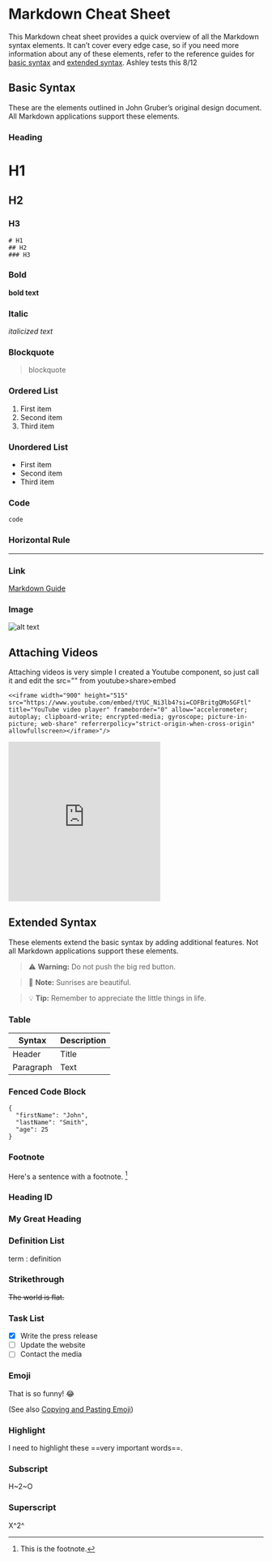 # Markdown Cheat Sheet
This Markdown cheat sheet provides a quick overview of all the Markdown syntax elements. It can’t cover every edge case, so if you need more information about any of these elements, refer to the reference guides for [basic syntax](https://www.markdownguide.org/basic-syntax/) and [extended syntax](https://www.markdownguide.org/extended-syntax/).
Ashley tests this 8/12 
## Basic Syntax

These are the elements outlined in John Gruber’s original design document. All Markdown applications support these elements.

### Heading

# H1
## H2
### H3
```
# H1
## H2
### H3
```

### Bold

**bold text**

### Italic

*italicized text*

### Blockquote

> blockquote

### Ordered List

1. First item
2. Second item
3. Third item

### Unordered List

- First item
- Second item
- Third item

### Code

`code`

### Horizontal Rule

---

### Link

[Markdown Guide](https://www.markdownguide.org)

### Image

![alt text](https://www.markdownguide.org/assets/images/tux.png)

## Attaching Videos

Attaching videos is very simple I created a Youtube component, so just call it and edit the src="" from youtube>share>embed

```
<<iframe width="900" height="515" src="https://www.youtube.com/embed/tYUC_Ni3lb4?si=COFBritgQMo5GFtl" title="YouTube video player" frameborder="0" allow="accelerometer; autoplay; clipboard-write; encrypted-media; gyroscope; picture-in-picture; web-share" referrerpolicy="strict-origin-when-cross-origin" allowfullscreen></iframe>"/>
```

<iframe className="w-full" height="315" src="https://www.youtube.com/embed/28LbjlX_u4U?si=tPBLTY8kwtXx_MOS" title="YouTube video player" frameborder="0" allow="accelerometer; autoplay; clipboard-write; encrypted-media; gyroscope; picture-in-picture; web-share" referrerpolicy="strict-origin-when-cross-origin" allowfullscreen></iframe>

## Extended Syntax

These elements extend the basic syntax by adding additional features. Not all Markdown applications support these elements.

> :warning: **Warning:** Do not push the big red button.

> :memo: **Note:** Sunrises are beautiful.

> :bulb: **Tip:** Remember to appreciate the little things in life.

### Table

| Syntax | Description |
| ----------- | ----------- |
| Header | Title |
| Paragraph | Text |



### Fenced Code Block

```
{
  "firstName": "John",
  "lastName": "Smith",
  "age": 25
}
```


### Footnote

Here's a sentence with a footnote. [^1]

[^1]: This is the footnote.


### Heading ID

### My Great Heading

### Definition List

term
: definition

### Strikethrough

~~The world is flat.~~

### Task List

- [x] Write the press release
- [ ] Update the website
- [ ] Contact the media

### Emoji

That is so funny! :joy:

(See also [Copying and Pasting Emoji](https://www.markdownguide.org/extended-syntax/#copying-and-pasting-emoji))

### Highlight

I need to highlight these ==very important words==.

### Subscript

H~2~O

### Superscript

X^2^


